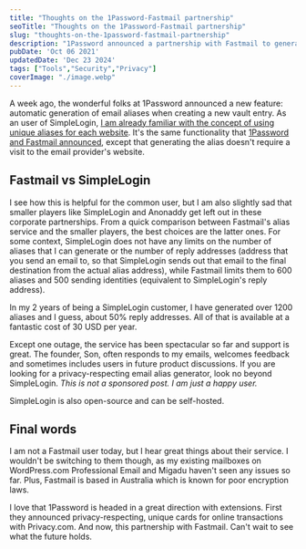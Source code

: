 ```yaml
---
title: "Thoughts on the 1Password-Fastmail partnership"
seoTitle: "Thoughts on the 1Password-Fastmail partnership"
slug: "thoughts-on-the-1password-fastmail-partnership"
description: "1Password announced a partnership with Fastmail to generate unique email aliases within the 1Password apps. But, did you know that SimpleLogin is better?"
pubDate: 'Oct 06 2021'
updatedDate: 'Dec 23 2024'
tags: ["Tools","Security","Privacy"]
coverImage: "./image.webp"
---
```


A week ago, the wonderful folks at 1Password announced a new feature: automatic generation of email aliases when creating a new vault entry. As an user of SimpleLogin, [I am already familiar with the concept of using unique aliases for each website](https://www.arun.blog/post/of-emails-and-aliases/). It's the same functionality that [1Password and Fastmail announced](https://blog.1password.com/fastmail-masked-email/), except that generating the alias doesn't require a visit to the email provider's website.

## Fastmail vs SimpleLogin

I see how this is helpful for the common user, but I am also slightly sad that smaller players like SimpleLogin and Anonaddy get left out in these corporate partnerships. From a quick comparison between Fastmail's alias service and the smaller players, the best choices are the latter ones. For some context, SimpleLogin does not have any limits on the number of aliases that I can generate or the number of reply addresses (address that you send an email to, so that SimpleLogin sends out that email to the final destination from the actual alias address), while Fastmail limits them to 600 aliases and 500 sending identities (equivalent to SimpleLogin's reply address).

In my 2 years of being a SimpleLogin customer, I have generated over 1200 aliases and I guess, about 50% reply addresses. All of that is available at a fantastic cost of 30 USD per year.

<R2Image imageKey="assets/thoughts-on-the-1password-fastmail-partnership-e3f54144-5013-458d-a4c8-a89475ba1d78.png" alt="An image from my SimpleLogin dashboard that shows the number of aliases that I have generated, incoming emails, outbound responses and blocked emails" />

Except one outage, the service has been spectacular so far and support is great. The founder, Son, often responds to my emails, welcomes feedback and sometimes includes users in future product discussions. If you are looking for a privacy-respecting email alias generator, look no beyond SimpleLogin. _This is not a sponsored post. I am just a happy user._

SimpleLogin is also open-source and can be self-hosted.

## Final words

I am not a Fastmail user today, but I hear great things about their service. I wouldn't be switching to them though, as my existing mailboxes on WordPress.com Professional Email and Migadu haven't seen any issues so far. Plus, Fastmail is based in Australia which is known for poor encryption laws.

I love that 1Password is headed in a great direction with extensions. First they announced privacy-respecting, unique cards for online transactions with Privacy.com. And now, this partnership with Fastmail. Can't wait to see what the future holds.
